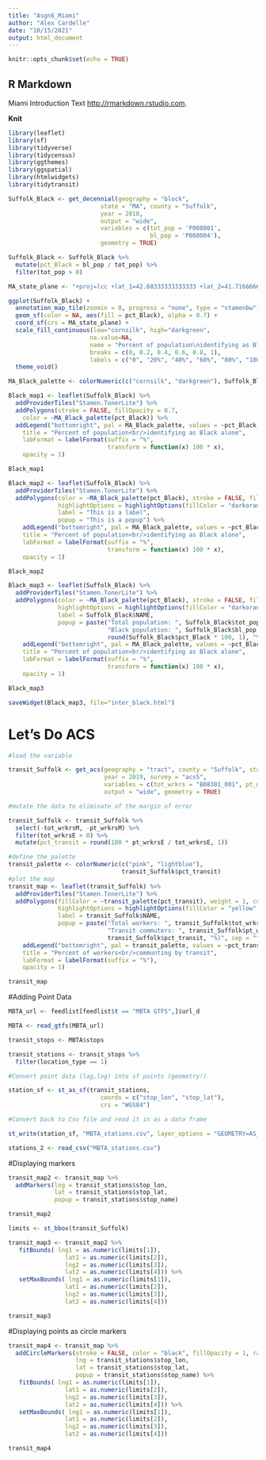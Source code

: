 ```yaml
---
title: "Asgn6_Miami"
author: "Alex Cardelle"
date: "10/15/2021"
output: html_document
---
```


```r
knitr::opts_chunk$set(echo = TRUE)
```

## R Markdown

Miami Introduction Text
<http://rmarkdown.rstudio.com>.

**Knit** 

```r
library(leaflet)
library(sf)
library(tidyverse)
library(tidycensus)
library(ggthemes)
library(ggspatial)
library(htmlwidgets)
library(tidytransit)
```

```r
Suffolk_Black <- get_decennial(geography = "block",
                          state = "MA", county = "Suffolk",
                          year = 2010,
                          output = "wide",
                          variables = c(tot_pop = 'P008001',
                                        bl_pop = 'P008004'),
                          geometry = TRUE)
```

```r
Suffolk_Black <- Suffolk_Black %>%
  mutate(pct_Black = bl_pop / tot_pop) %>%
  filter(tot_pop > 0)

```

```r

MA_state_plane <- "+proj=lcc +lat_1=42.68333333333333 +lat_2=41.71666666666667 +lat_0=41 +lon_0=-71.5 +x_0=200000.0001016002 +y_0=750000 +ellps=GRS80 +datum=NAD83 +to_meter=0.3048006096012192 +no_defs"

ggplot(Suffolk_Black) +
  annotation_map_tile(zoomin = 0, progress = "none", type = "stamenbw") +
  geom_sf(color = NA, aes(fill = pct_Black), alpha = 0.7) +
  coord_sf(crs = MA_state_plane) +
  scale_fill_continuous(low="cornsilk", high="darkgreen", 
                       na.value=NA,
                       name = "Percent of population\nidentifying as Black alone",
                       breaks = c(0, 0.2, 0.4, 0.6, 0.8, 1),
                       labels = c("0", "20%", "40%", "60%", "80%", "100%")) +
  theme_void() 
```

``` r
MA_Black_palette <- colorNumeric(c("cornsilk", "darkgreen"), Suffolk_Black$pct_Black)

Black_map1 <- leaflet(Suffolk_Black) %>%
  addProviderTiles("Stamen.TonerLite") %>%
  addPolygons(stroke = FALSE, fillOpacity = 0.7,
    color = ~MA_Black_palette(pct_Black)) %>%
  addLegend("bottomright", pal = MA_Black_palette, values = ~pct_Black,
    title = "Percent of population<br/>identifying as Black alone",
    labFormat = labelFormat(suffix = "%",
                            transform = function(x) 100 * x),
    opacity = 1)

Black_map1
```

```r
Black_map2 <- leaflet(Suffolk_Black) %>%
  addProviderTiles("Stamen.TonerLite") %>%
  addPolygons(color = ~MA_Black_palette(pct_Black), stroke = FALSE, fillOpacity = 0.7,
              highlightOptions = highlightOptions(fillColor = "darkorange", fillOpacity = 0.9),
              label = "This is a label",
              popup = "This is a popup") %>%
    addLegend("bottomright", pal = MA_Black_palette, values = ~pct_Black,
    title = "Percent of population<br/>identifying as Black alone",
    labFormat = labelFormat(suffix = "%",
                            transform = function(x) 100 * x),
    opacity = 1)

Black_map2
```

```r

Black_map3 <- leaflet(Suffolk_Black) %>%
  addProviderTiles("Stamen.TonerLite") %>%
  addPolygons(color = ~MA_Black_palette(pct_Black), stroke = FALSE, fillOpacity = 0.7,
              highlightOptions = highlightOptions(fillColor = "darkorange", fillOpacity = 0.9),
              label = Suffolk_Black$NAME,
              popup = paste("Total population: ", Suffolk_Black$tot_pop, "<br/>",
                            "Black population: ", Suffolk_Black$bl_pop, " (", 
                            round(Suffolk_Black$pct_Black * 100, 1), "%)", sep = "")) %>%
    addLegend("bottomright", pal = MA_Black_palette, values = ~pct_Black,
    title = "Percent of population<br/>identifying as Black alone",
    labFormat = labelFormat(suffix = "%",
                            transform = function(x) 100 * x),
    opacity = 1)

Black_map3
```

``` r
saveWidget(Black_map3, file="inter_black.html")
```

# Let's Do ACS

``` r

#load the variable

transit_Suffolk <- get_acs(geography = "tract", county = "Suffolk", state = "MA", 
                           year = 2019, survey = "acs5",
                           variables = c(tot_wrkrs = "B08301_001", pt_wrkrs = "B08301_010"),
                           output = "wide", geometry = TRUE) 

#mutate the data to eliminate of the margin of error

transit_Suffolk <- transit_Suffolk %>%
  select(-tot_wrkrsM, -pt_wrkrsM) %>%
  filter(tot_wrkrsE > 0) %>%
  mutate(pct_transit = round(100 * pt_wrkrsE / tot_wrkrsE, 1))

#define the palette
transit_palette <- colorNumeric(c("pink", "lightblue"),
                                transit_Suffolk$pct_transit)
#plot the map
transit_map <- leaflet(transit_Suffolk) %>%
  addProviderTiles("Stamen.TonerLite") %>%
  addPolygons(fillColor = ~transit_palette(pct_transit), weight = 1, color = "gray", fillOpacity = 0.7,
              highlightOptions = highlightOptions(fillColor = "yellow", fillOpacity = 0.9),
              label = transit_Suffolk$NAME,
              popup = paste("Total workers: ", transit_Suffolk$tot_wrkrsE, "<br/>",
                            "Transit commuters: ", transit_Suffolk$pt_wrkrsE, " (", 
                            transit_Suffolk$pct_transit, "%)", sep = "")) %>%
    addLegend("bottomright", pal = transit_palette, values = ~pct_transit,
    title = "Percent of workers<br/>communting by transit",
    labFormat = labelFormat(suffix = "%"),
    opacity = 1)

transit_map

```

#Adding Point Data

``` r

MBTA_url <- feedlist[feedlist$t == "MBTA GTFS",]$url_d

MBTA <- read_gtfs(MBTA_url)

transit_stops <- MBTA$stops

transit_stations <- transit_stops %>%
  filter(location_type == 1)

#Convert point data (lag,log) into sf points (geometry!)

station_sf <- st_as_sf(transit_stations, 
                          coords = c("stop_lon", "stop_lat"), 
                          crs = "WGS84")

#Convert back to Csv file and read it in as a data frame

st_write(station_sf, "MBTA_stations.csv", layer_options = "GEOMETRY=AS_XY", append = FALSE)

stations_2 <- read_csv("MBTA_stations.csv")

```

#Displaying markers
``` r

transit_map2 <- transit_map %>%
  addMarkers(lng = transit_stations$stop_lon,
             lat = transit_stations$stop_lat,
             popup = transit_stations$stop_name)

transit_map2

```

``` r

limits <- st_bbox(transit_Suffolk)

transit_map3 <- transit_map2 %>%
   fitBounds( lng1 = as.numeric(limits[1]),
                lat1 = as.numeric(limits[2]),
                lng2 = as.numeric(limits[3]),
                lat2 = as.numeric(limits[4])) %>%
   setMaxBounds( lng1 = as.numeric(limits[1]),
                lat1 = as.numeric(limits[2]),
                lng2 = as.numeric(limits[3]),
                lat2 = as.numeric(limits[4])) 

transit_map3
```

#Displaying points as circle markers
```r

transit_map4 <- transit_map %>%
  addCircleMarkers(stroke = FALSE, color = "black", fillOpacity = 1, radius = 3,
                   lng = transit_stations$stop_lon,
                   lat = transit_stations$stop_lat,
                   popup = transit_stations$stop_name) %>%
   fitBounds( lng1 = as.numeric(limits[1]),
                lat1 = as.numeric(limits[2]),
                lng2 = as.numeric(limits[3]),
                lat2 = as.numeric(limits[4])) %>%
   setMaxBounds( lng1 = as.numeric(limits[1]),
                lat1 = as.numeric(limits[2]),
                lng2 = as.numeric(limits[3]),
                lat2 = as.numeric(limits[4])) 

transit_map4
```

